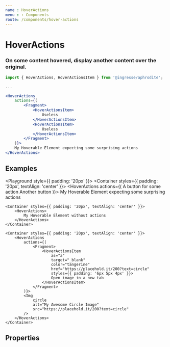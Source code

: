 ```yaml
---
name : HoverActions
menu : › Components
route: /components/hover-actions
---
```



# HoverActions
### On some content hovered, display another content over the original.

```jsx
import { HoverActions, HoverActionsItem } from '@ingresse/aphrodite';

...

<HoverActions
    actions={(
        <Fragment>
            <HoverActionsItem>
                Useless
            </HoverActionsItem>
            <HoverActionsItem>
                Useless
            </HoverActionsItem>
        </Fragment>
    )}>
    My Hoverable Element expecting some surprising actions
</HoverActions>
```


## Examples

<Playground style={{ padding: '20px' }}>
    <Container styles={{ padding: '20px', textAlign: 'center' }}>
        <HoverActions
            actions={(
                <Fragment>
                    <HoverActionsItem color="ocean">
                        A button for some action
                    </HoverActionsItem>
                    <HoverActionsItem>
                        Another button
                    </HoverActionsItem>
                </Fragment>
            )}>
            My Hoverable Element expecting some surprising actions
        </HoverActions>
    </Container>

    <Container styles={{ padding: '20px', textAlign: 'center' }}>
        <HoverActions>
            My Hoverable Element without actions
        </HoverActions>
    </Container>

    <Container styles={{ padding: '20px', textAlign: 'center' }}>
        <HoverActions
            actions={(
                <Fragment>
                    <HoverActionsItem
                        as="a"
                        target="_blank"
                        color="tangerine"
                        href="https://placehold.it/200?text=circle"
                        styles={{ padding: '6px 5px 4px' }}>
                        Open image in a new tab
                    </HoverActionsItem>
                </Fragment>
            )}>
            <Img
                circle
                alt="My Awesome Circle Image"
                src="https://placehold.it/200?text=circle"
            />
        </HoverActions>
    </Container>
</Playground>


## Properties

<Props of={HoverActions} />
